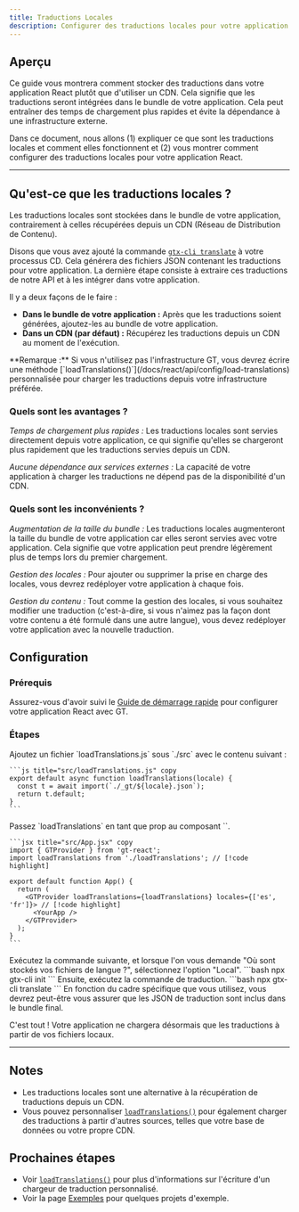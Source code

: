 ```yaml
---
title: Traductions Locales
description: Configurer des traductions locales pour votre application React
---
```


## Aperçu

Ce guide vous montrera comment stocker des traductions dans votre application React plutôt que d'utiliser un CDN.
Cela signifie que les traductions seront intégrées dans le bundle de votre application.
Cela peut entraîner des temps de chargement plus rapides et évite la dépendance à une infrastructure externe.

Dans ce document, nous allons (1) expliquer ce que sont les traductions locales et comment elles fonctionnent et
(2) vous montrer comment configurer des traductions locales pour votre application React.

---

## Qu'est-ce que les traductions locales ?

Les traductions locales sont stockées dans le bundle de votre application, contrairement à celles récupérées depuis un CDN (Réseau de Distribution de Contenu).

Disons que vous avez ajouté la commande [`gtx-cli translate`](/docs/cli/translate) à votre processus CD.
Cela générera des fichiers JSON contenant les traductions pour votre application.
La dernière étape consiste à extraire ces traductions de notre API et à les intégrer dans votre application.

Il y a deux façons de le faire :
 * **Dans le bundle de votre application :** Après que les traductions soient générées, ajoutez-les au bundle de votre application.
 * **Dans un CDN (par défaut) :** Récupérez les traductions depuis un CDN au moment de l'exécution.

<Callout>
  **Remarque :**
  Si vous n'utilisez pas l'infrastructure GT, vous devrez écrire une méthode [`loadTranslations()`](/docs/react/api/config/load-translations) personnalisée pour charger les traductions depuis votre infrastructure préférée.
</Callout>

### Quels sont les avantages ?

*Temps de chargement plus rapides :* Les traductions locales sont servies directement depuis votre application,
ce qui signifie qu'elles se chargeront plus rapidement que les traductions servies depuis un CDN.

*Aucune dépendance aux services externes :* La capacité de votre application à charger les traductions ne dépend pas de la disponibilité d'un CDN.

### Quels sont les inconvénients ?

*Augmentation de la taille du bundle :* Les traductions locales augmenteront la taille du bundle de votre application car elles seront servies avec votre application.
Cela signifie que votre application peut prendre légèrement plus de temps lors du premier chargement.

*Gestion des locales :* Pour ajouter ou supprimer la prise en charge des locales, vous devrez redéployer votre application à chaque fois.

*Gestion du contenu :* Tout comme la gestion des locales, si vous souhaitez modifier une traduction (c'est-à-dire, si vous n'aimez pas la façon dont votre contenu a été formulé dans une autre langue),
vous devez redéployer votre application avec la nouvelle traduction.

## Configuration

### Prérequis

Assurez-vous d'avoir suivi le [Guide de démarrage rapide](/docs/react/tutorials/quickstart) pour configurer votre application React avec GT.


### Étapes
<Steps>
  <Step>
    Ajoutez un fichier `loadTranslations.js` sous `./src` avec le contenu suivant :

    ```js title="src/loadTranslations.js" copy
    export default async function loadTranslations(locale) {
      const t = await import(`./_gt/${locale}.json`);
      return t.default;
    }
    ```

  </Step>

  <Step>
    Passez `loadTranslations` en tant que prop au composant `<GTProvider>`.

    ```jsx title="src/App.jsx" copy
    import { GTProvider } from 'gt-react';
    import loadTranslations from './loadTranslations'; // [!code highlight]

    export default function App() {
      return (
        <GTProvider loadTranslations={loadTranslations} locales={['es', 'fr']}> // [!code highlight]
          <YourApp />
        </GTProvider>
      );
    }
    ```
  </Step>

  <Step>
    Exécutez la commande suivante, et lorsque l'on vous demande "Où sont stockés vos fichiers de langue ?", sélectionnez l'option "Local".
    ```bash
    npx gtx-cli init
    ```
    Ensuite, exécutez la commande de traduction.
    ```bash
    npx gtx-cli translate
    ```
    <Callout type="warn">
      En fonction du cadre spécifique que vous utilisez, vous devrez peut-être vous assurer que les JSON de traduction sont inclus dans le
      bundle final.
    </Callout>
  </Step>
</Steps>

C'est tout ! Votre application ne chargera désormais que les traductions à partir de vos fichiers locaux.

---

## Notes
 * Les traductions locales sont une alternative à la récupération de traductions depuis un CDN.
 * Vous pouvez personnaliser [`loadTranslations()`](/docs/react/api/config/load-translations) pour également charger des traductions à partir d'autres sources, telles que votre base de données ou votre propre CDN.

## Prochaines étapes
 * Voir [`loadTranslations()`](/docs/react/api/config/load-translations) pour plus d'informations sur l'écriture d'un chargeur de traduction personnalisé.
 * Voir la page [Exemples](/docs/reference/examples) pour quelques projets d'exemple.